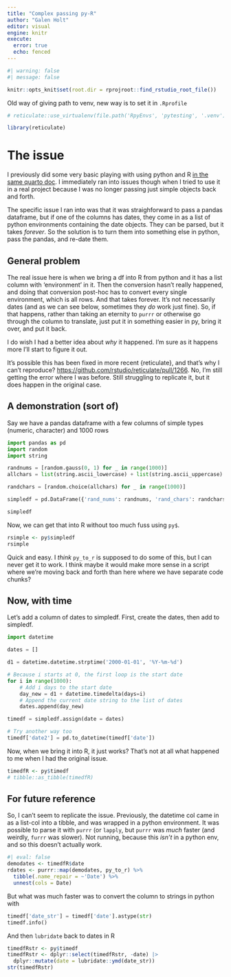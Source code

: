 ```yaml
---
title: "Complex passing py-R"
author: "Galen Holt"
editor: visual
engine: knitr
execute:
  error: true
  echo: fenced
---
```


```r
#| warning: false
#| message: false

knitr::opts_knit$set(root.dir = rprojroot::find_rstudio_root_file())
```

Old way of giving path to venv, new way is to set it in `.Rprofile`

```r
# reticulate::use_virtualenv(file.path('RpyEnvs', 'pytesting', '.venv'), required = TRUE)
```

```r
library(reticulate)
```

# The issue

I previously did some very basic playing with using python and R [in the same quarto doc](RandPython.qmd). I immediately ran into issues though when I tried to use it in a real project because I was no longer passing just simple objects back and forth.

The specific issue I ran into was that it was straighforward to pass a pandas dataframe, but if one of the columns has dates, they come in as a list of python environments containing the date objects. They can be parsed, but it takes *forever*. So the solution is to turn them into something else in python, pass the pandas, and re-date them.

## General problem

The real issue here is when we bring a df into R from python and it has a list column with 'environment' in it. Then the conversion hasn't really happened, and doing that conversion post-hoc has to convert every single environment, which is all rows. And that takes forever. It's not necessarily dates (and as we can see below, sometimes they *do* work just fine). So, if that happens, rather than taking an eternity to `purrr` or otherwise go through the column to translate, just put it in something easier in py, bring it over, and put it back.

I do wish I had a better idea about *why* it happened. I'm sure as it happens more I'll start to figure it out.

It's possible this has been fixed in more recent {reticulate}, and that's why I can't reproduce? <https://github.com/rstudio/reticulate/pull/1266>. No, I'm still getting the error where I was before. Still struggling to replicate it, but it does happen in the original case.

## A demonstration (sort of)

Say we have a pandas dataframe with a few columns of simple types (numeric, character) and 1000 rows

```python
import pandas as pd
import random
import string

randnums = [random.gauss(0, 1) for _ in range(1000)]
allchars = list(string.ascii_lowercase) + list(string.ascii_uppercase)

randchars = [random.choice(allchars) for _ in range(1000)]

simpledf = pd.DataFrame({'rand_nums': randnums, 'rand_chars': randchars}, columns=['rand_nums', 'rand_chars'], index=range(1000))

simpledf

```

Now, we can get that into R without too much fuss using `py$`.

```r

rsimple <- py$simpledf
rsimple
```

Quick and easy. I *think* `py_to_r` is supposed to do some of this, but I can never get it to work. I think maybe it would make more sense in a script where we're moving back and forth than here where we have separate code chunks?

## Now, with time

Let's add a column of dates to simpledf. First, create the dates, then add to simpledf.

```python

import datetime

dates = []

d1 = datetime.datetime.strptime('2000-01-01', '%Y-%m-%d')

# Because i starts at 0, the first loop is the start date
for i in range(1000):
    # Add i days to the start date
    day_new = d1 + datetime.timedelta(days=i)
    # Append the current date string to the list of dates
    dates.append(day_new)

timedf = simpledf.assign(date = dates)

# Try another way too
timedf['date2'] = pd.to_datetime(timedf['date'])
```

Now, when we bring it into R, it just works? That's not at all what happened to me when I had the original issue.

```r
timedfR <- py$timedf
# tibble::as_tibble(timedfR)
```

## For future reference

So, I can't seem to replicate the issue. Previously, the datetime col came in as a list-col into a tibble, and was wrapped in a python environment. It was possible to parse it with `purrr` (or `lapply`, but `purrr` was *much* faster (and weirdly, `furrr` was slower). Not running, because this *isn't* in a python env, and so this doesn't actually work.

```r
#| eval: false
demodates <- timedfR$date
rdates <- purrr::map(demodates, py_to_r) %>%
  tibble(.name_repair = ~'Date') %>%
  unnest(cols = Date)
```

But what was much faster was to convert the column to strings in python with

```python
timedf['date_str'] = timedf['date'].astype(str)
timedf.info()
```

And then `lubridate` back to dates in R

```r
timedfRstr <- py$timedf
timedfRstr <- dplyr::select(timedfRstr, -date) |> 
  dplyr::mutate(date = lubridate::ymd(date_str))
str(timedfRstr)
```
